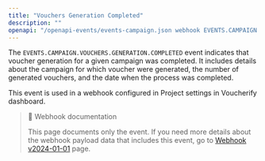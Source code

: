 ```yaml
---
title: "Vouchers Generation Completed"
description: ""
openapi: "/openapi-events/events-campaign.json webhook EVENTS.CAMPAIGN.VOUCHERS.GENERATION.COMPLETED"
---
```


The `EVENTS.CAMPAIGN.VOUCHERS.GENERATION.COMPLETED` event indicates that voucher generation for a given campaign was completed. It includes details about the campaign for which voucher were generated, the number of generated vouchers, and the date when the process was completed.

This event is used in a webhook configured in Project settings in Voucherify dashboard.

> 📘 Webhook documentation
>
> This page documents only the event. If you need more details about the webhook payload data that includes this event, go to [Webhook v2024-01-01](ref:introduction-to-webhooks "Introduction to webhooks v2024-01-01") page.